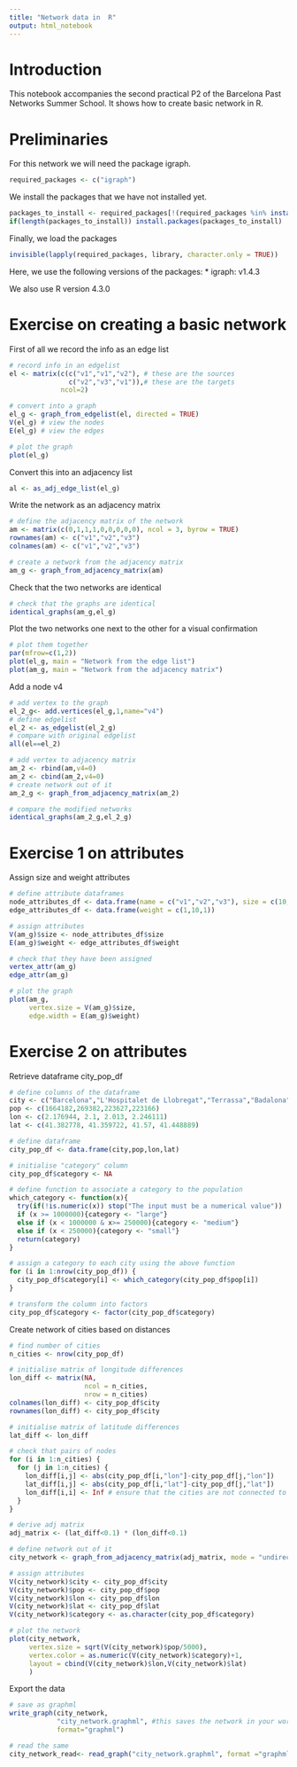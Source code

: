 ```yaml
---
title: "Network data in  R"
output: html_notebook
---
```


# Introduction
This notebook accompanies the second practical P2 of the Barcelona Past Networks Summer School. It shows how to create basic network in R.

# Preliminaries 
For this network we will need the package igraph.
```r
required_packages <- c("igraph")
```

We install the packages that we have not installed yet.
```r
packages_to_install <- required_packages[!(required_packages %in% installed.packages()[,"Package"])]
if(length(packages_to_install)) install.packages(packages_to_install)
```

Finally, we load the packages
```r
invisible(lapply(required_packages, library, character.only = TRUE))
```

Here, we use the following versions of the packages:
* igraph:   v1.4.3

We also use R version 4.3.0

# Exercise on creating a basic network 
First of all we record the info as an edge list
```r
# record info in an edgelist
el <- matrix(c(c("v1","v1","v2"), # these are the sources 
               c("v2","v3","v1")),# these are the targets
             ncol=2)

# convert into a graph
el_g <- graph_from_edgelist(el, directed = TRUE)
V(el_g) # view the nodes
E(el_g) # view the edges

# plot the graph
plot(el_g)
```

Convert this into an adjacency list
```r
al <- as_adj_edge_list(el_g)
```

Write the network as an adjacency matrix
```r
# define the adjacency matrix of the network
am <- matrix(c(0,1,1,1,0,0,0,0,0), ncol = 3, byrow = TRUE)
rownames(am) <- c("v1","v2","v3")
colnames(am) <- c("v1","v2","v3")

# create a network from the adjacency matrix
am_g <- graph_from_adjacency_matrix(am)
```

Check that the two networks are identical
```r
# check that the graphs are identical
identical_graphs(am_g,el_g)
```

Plot the two networks one next to the other for a visual confirmation
```r
# plot them together
par(mfrow=c(1,2))
plot(el_g, main = "Network from the edge list")
plot(am_g, main = "Network from the adjacency matrix")
```

Add a node v4
```r
# add vertex to the graph
el_2_g<- add.vertices(el_g,1,name="v4")
# define edgelist
el_2 <- as_edgelist(el_2_g)
# compare with original edgelist
all(el==el_2)

# add vertex to adjacency matrix
am_2 <- rbind(am,v4=0)
am_2 <- cbind(am_2,v4=0)
# create network out of it
am_2_g <- graph_from_adjacency_matrix(am_2)

# compare the modified networks
identical_graphs(am_2_g,el_2_g)
```

# Exercise 1 on attributes
Assign size and weight attributes
```r
# define attribute dataframes
node_attributes_df <- data.frame(name = c("v1","v2","v3"), size = c(10,20,30))
edge_attributes_df <- data.frame(weight = c(1,10,1))

# assign attributes
V(am_g)$size <- node_attributes_df$size
E(am_g)$weight <- edge_attributes_df$weight

# check that they have been assigned
vertex_attr(am_g)
edge_attr(am_g)

# plot the graph
plot(am_g, 
     vertex.size = V(am_g)$size,
     edge.width = E(am_g)$weight)
```

# Exercise 2 on attributes
Retrieve dataframe city_pop_df
```r
# define columns of the dataframe 
city <- c("Barcelona","L'Hospitalet de Llobregat","Terrassa","Badalona")
pop <- c(1664182,269382,223627,223166)
lon <- c(2.176944, 2.1, 2.013, 2.246111)
lat <- c(41.382778, 41.359722, 41.57, 41.448889)

# define dataframe
city_pop_df <- data.frame(city,pop,lon,lat)

# initialise "category" column 
city_pop_df$category <- NA

# define function to associate a category to the population
which_category <- function(x){
  try(if(!is.numeric(x)) stop("The input must be a numerical value"))
  if (x >= 1000000){category <- "large"}
  else if (x < 1000000 & x>= 250000){category <- "medium"}
  else if (x < 250000){category <- "small"}
  return(category)
}

# assign a category to each city using the above function
for (i in 1:nrow(city_pop_df)) {
  city_pop_df$category[i] <- which_category(city_pop_df$pop[i])
}

# transform the column into factors
city_pop_df$category <- factor(city_pop_df$category)
```

Create network of cities based on distances
```r
# find number of cities
n_cities <- nrow(city_pop_df)

# initialise matrix of longitude differences
lon_diff <- matrix(NA, 
                   ncol = n_cities,
                   nrow = n_cities)
colnames(lon_diff) <- city_pop_df$city
rownames(lon_diff) <- city_pop_df$city

# initialise matrix of latitude differences
lat_diff <- lon_diff

# check that pairs of nodes
for (i in 1:n_cities) {
  for (j in 1:n_cities) {
    lon_diff[i,j] <- abs(city_pop_df[i,"lon"]-city_pop_df[j,"lon"])
    lat_diff[i,j] <- abs(city_pop_df[i,"lat"]-city_pop_df[j,"lat"])
    lon_diff[i,i] <- Inf # ensure that the cities are not connected to themselves
  }
}

# derive adj matrix
adj_matrix <- (lat_diff<0.1) * (lon_diff<0.1)

# define network out of it
city_network <- graph_from_adjacency_matrix(adj_matrix, mode = "undirected")

# assign attributes
V(city_network)$city <- city_pop_df$city
V(city_network)$pop <- city_pop_df$pop
V(city_network)$lon <- city_pop_df$lon
V(city_network)$lat <- city_pop_df$lat
V(city_network)$category <- as.character(city_pop_df$category)

# plot the network
plot(city_network, 
     vertex.size = sqrt(V(city_network)$pop/5000),
     vertex.color = as.numeric(V(city_network)$category)+1,
     layout = cbind(V(city_network)$lon,V(city_network)$lat)
     )
```

Export the data
```r
# save as graphml
write_graph(city_network,
            "city_network.graphml", #this saves the network in your working directory.
            format="graphml")

# read the same
city_network_read<- read_graph("city_network.graphml", format ="graphml") # note: it adds an id attribute
```
